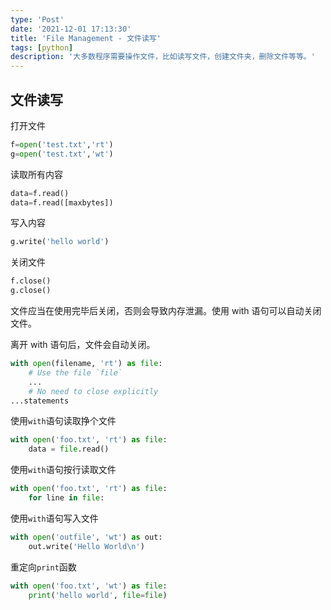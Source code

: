 ```yaml
---
type: 'Post'
date: '2021-12-01 17:13:30'
title: 'File Management - 文件读写'
tags: [python]
description: '大多数程序需要操作文件，比如读写文件，创建文件夹，删除文件等等。'
---
```


## 文件读写

打开文件

```python
f=open('test.txt','rt')
g=open('test.txt','wt')
```

读取所有内容

```python
data=f.read()
data=f.read([maxbytes])
```

写入内容

```python
g.write('hello world')
```

关闭文件

```python
f.close()
g.close()
```

文件应当在使用完毕后关闭，否则会导致内存泄漏。使用 with 语句可以自动关闭文件。

离开 with 语句后，文件会自动关闭。

```python
with open(filename, 'rt') as file:
    # Use the file `file`
    ...
    # No need to close explicitly
...statements
```

使用`with`语句读取挣个文件

```python
with open('foo.txt', 'rt') as file:
    data = file.read()
```

使用`with`语句按行读取文件

```python
with open('foo.txt', 'rt') as file:
    for line in file:
```

使用`with`语句写入文件

```python
with open('outfile', 'wt') as out:
    out.write('Hello World\n')
```

重定向`print`函数

```python
with open('foo.txt', 'wt') as file:
    print('hello world', file=file)
```
